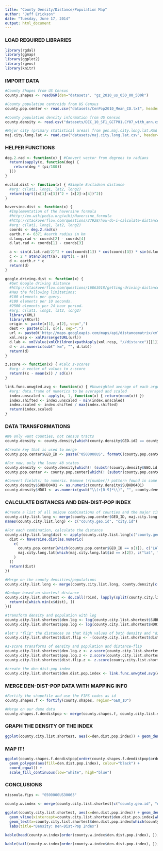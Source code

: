 ```yaml
---
title: "County Density/Distance/Population Map"
author: "Jeff Erickson"
date: "Tuesday, June 17, 2014"
output: html_document
---
```


### LOAD REQUIRED LIBRARIES

```r
library(rgdal)
library(ggmap)
library(ggplot2)
library(rgeos)
library(knitr)
```

### IMPORT DATA

```r
#County Shapes from US Census
county.shapes <- readOGR(dsn="datasets", "gz_2010_us_050_00_500k")

#County population centroids from US Census
county.pop.center <- read.csv("datasets/CenPop2010_Mean_CO.txt", header=TRUE)

#County population density information from US Census
county.density <- read.csv("datasets/DEC_10_SF1_GCTPH1.CY07_with_ann.csv", header=TRUE, as.is=TRUE)

#Major city (primary statistical areas) from gen.maj.city.long.lat.Rmd
maj.city.long.lat <- read.csv("datasets/maj.city.long.lat.csv", header=TRUE)
```

### HELPER FUNCTIONS

```r
deg.2.rad <- function(x) { #Convert vector from degrees to radians
  return(sapply(x, function(deg) {
    return(deg * (pi/180))
  }))
}

euclid.dist <- function(x) { #Simple Euclidean distance
  #arg: c(lat1, long1, lat2, long2)
  return(sqrt((x[1]-x[3])^2 + (x[2]-x[4])^2))
}

haversine.dist <- function(x) { 
  #Implementation of the haversine formula
  #http://en.wikipedia.org/wiki/Haversine_formula
  #http://stackoverflow.com/questions/27928/how-do-i-calculate-distance-between-two-latitude-longitude-points
  #arg: c(lat1, long1, lat2, long2)
  coords <- deg.2.rad(x)
  earth.r <- 6371 #earth radius in km
  d.long.rad <- coords[2] - coords[4]
  d.lat.rad <- coords[1] - coords[3]

  a <- sin(d.lat.rad/2)^2 + cos(coords[1]) * cos(coords[3]) * sin(d.long.rad/2)^2
  c <- 2 * atan2(sqrt(a), sqrt(1 - a))
  d <- earth.r * c
  return(d)
}

google.driving.dist <- function(x) {
  #Get Google driving distance
  #http://stackoverflow.com/questions/16863018/getting-driving-distance-between-two-points-lat-lon-using-r-and-google-map-ap
  #Has the following limitations:
  #100 elements per query.
  #100 elements per 10 seconds.
  #2500 elements per 24 hour period.
  #arg: c(lat1, long1, lat2, long2)
  library(XML)
  library(RCurl)
  origin <- paste(x[1], x[2], sep=",")
  dest <- paste(x[3], x[4], sep=",")
  url <- paste0('http://maps.googleapis.com/maps/api/distancematrix/xml?origins=', origin, '&destinations=', dest, '&mode=driving&sensor=false')
  xml.resp <- xmlParse(getURL(url))
  d.lab <- xmlValue(xmlChildren(xpathApply(xml.resp, "//distance")[[1]])$text)
  d <- as.numeric(sub(" km", "", d.lab))
  return(d)
}

z.score <- function(x) { #Calc z-scores
  #arg: a vector of values to z-score
  return((x - mean(x)) / sd(x))
}

link.func.unwgted.avg <- function(x) { #Unweighted average of each argument (row-by-row), then scaled to [0,1]
  #arg: data.frame of numerics to be averaged and scaled
  index.unscaled <- apply(x, 1, function(x) { return(mean(x)) })
  index.shifted <- index.unscaled - min(index.unscaled)
  index.scaled <- index.shifted / max(index.shifted)
  return(index.scaled)
}
```

### DATA TRANSFORMATIONS

```r
#We only want counties, not census tracts
county.density <- county.density[which(county.density$GEO.id2 == county.density$GCT_STUB.target.geo.id2), ]

#Create key that is used to merge
county.pop.center$GEO_ID <- paste("0500000US", formatC(county.pop.center$STATEFP, width=2, flag="0"), formatC(county.pop.center$COUNTYFP, width=3, flag="0"), sep="")

#For now, only the lower 48 states
county.density <- county.density[which(! (substr(county.density$GEO.id, 10, 11) %in% c("02", "52", "15", "72"))), ] #remove AK, HI, PR (2 codes)
county.pop.center <- county.pop.center[which(! (substr(county.pop.center$GEO_ID, 10, 11) %in% c("02", "52", "15", "72"))), ] #remove AK, HI, PR (2 codes)

#Convert field(s) to numeric. Remove (r[number]) pattern found in some HD01 values.
county.density$SUBHD0401 <- as.numeric(county.density$SUBHD0401)
county.density$HD01 <- as.numeric(gsub("\\(r[0-9]*\\)", "", county.density$HD01))
```

### CALCULATE DISTANCES AND DEN-DIST-POP INDEX

```r
#Create a list of all unique combinations of counties and the major cities
county.city.list.long <- merge(county.pop.center$GEO_ID, maj.city.long.lat$id, all.x=TRUE, all.y=TRUE)
names(county.city.list.long) <- c("county.geo.id", "city.id")

#For each combination, calculate the distance
county.city.list.long$dist <- apply(county.city.list.long[c("county.geo.id", "city.id")], 1, function(x) {
  dist <- haversine.dist(as.numeric(
    c(
      county.pop.center[which(county.pop.center$GEO_ID == x[1]), c("LATITUDE", "LONGITUDE")],
      maj.city.long.lat[which(maj.city.long.lat$id == x[2]), c("lat", "long")]
    )
  ))
  return(dist)
})

#Merge on the county densities/populations
county.city.list.long <- merge(county.city.list.long, county.density[c("GEO.id", "SUBHD0401", "HD01")], by.x="county.geo.id", by.y="GEO.id", all.x=TRUE)

#Dedupe based on shortest distance
county.city.list.shortest <- do.call(rbind, lapply(split(county.city.list.long, county.city.list.long$county.geo.id), function(x) {
  return(x[which.min(x$dist), ])
}))

#transform density and population with log
county.city.list.shortest$den.log <- log(county.city.list.shortest$SUBHD0401)
county.city.list.shortest$pop.log <- log(county.city.list.shortest$HD01)

#let's "flip" the distances so that high values of both density and "distance" mean more urban than rural
county.city.list.shortest$dist.flip <- -(county.city.list.shortest$dist - (max(county.city.list.shortest$dist) + 1))

#z-score transforms of density and population and distance-flip
county.city.list.shortest$den.log.z <- z.score(county.city.list.shortest$den.log)
county.city.list.shortest$pop.log.z <- z.score(county.city.list.shortest$pop.log)
county.city.list.shortest$dist.flip.z <- z.score(county.city.list.shortest$dist.flip)

#create the den-dist-pop index
county.city.list.shortest$den.dist.pop.index <- link.func.unwgted.avg(county.city.list.shortest[c("den.log.z", "pop.log.z", "dist.flip.z")])
```

### MERGE DEN-DIST-POP DATA WITH MAPPING INFO

```r
#Fortify the shapefile and use the FIPS codes as id
county.shapes.f <- fortify(county.shapes, region="GEO_ID")

#Merge on our demo data
county.shapes.f.dendistpop <- merge(county.shapes.f, county.city.list.shortest, by.x="id", by.y="county.geo.id")
```

### GRAPH THE DENSITY OF THE INDEX
```r
ggplot(county.city.list.shortest, aes(x=den.dist.pop.index)) + geom_density()
```

### MAP IT!

```r
ggplot(county.shapes.f.dendistpop[order(county.shapes.f.dendistpop$order), ], aes(x=long, y=lat, group=group)) + #careful: order matters here
  geom_polygon(aes(fill=den.dist.pop.index), colour="black") +
  coord_equal() +
  scale_fill_continuous(low="white", high="blue")
```

### CONCLUSIONS

```r
missoula.fips <- "0500000US30063"
  
county.w.index <- merge(county.city.list.shortest[c("county.geo.id", "den.dist.pop.index")], county.density[c("GEO.id", "GEO.display.label")], by="county.geo.id", by.y="GEO.id")
```

```r
ggplot(county.city.list.shortest, aes(x=den.dist.pop.index)) + geom_density() + 
  geom_vline(xintercept=county.city.list.shortest$den.dist.pop.index[which(county.city.list.shortest$county.geo.id == missoula.fips)], linetype="longdash", colour="red") + 
  geom_text(x=county.city.list.shortest$den.dist.pop.index[which(county.city.list.shortest$county.geo.id == missoula.fips)] + 0.02, y=1, label="MISSOULA COUNTY, MT", colour="red", angle=90) +
  labs(title="Density: Den-Dist-Pop Index")
```

```r
kable(head(county.w.index[order(county.w.index$den.dist.pop.index), ]), format="markdown", row.names=FALSE)
```

```r
kable(tail(county.w.index[order(county.w.index$den.dist.pop.index), ]), format="markdown", row.names=FALSE)
```
